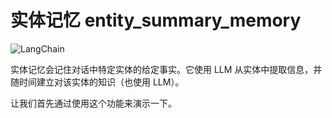 # 实体记忆 entity_summary_memory

![LangChain](https://pica.zhimg.com/50/v2-56e8bbb52aa271012541c1fe1ceb11a2_r.gif 'LangChain中文网')


实体记忆会记住对话中特定实体的给定事实。它使用 LLM 从实体中提取信息，并随时间建立对该实体的知识（也使用 LLM）。

让我们首先通过使用这个功能来演示一下。


<Example/>

